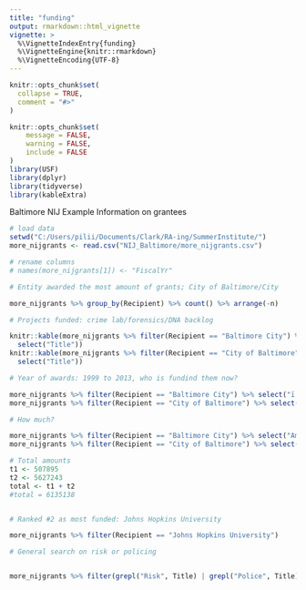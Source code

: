 ```yaml
---
title: "funding"
output: rmarkdown::html_vignette
vignette: >
  %\VignetteIndexEntry{funding}
  %\VignetteEngine{knitr::rmarkdown}
  %\VignetteEncoding{UTF-8}
---
```


```r
knitr::opts_chunk$set(
  collapse = TRUE,
  comment = "#>"
)
```

```r
knitr::opts_chunk$set(
	message = FALSE,
	warning = FALSE,
	include = FALSE
)
library(USF)
library(dplyr)
library(tidyverse)
library(kableExtra)
```

Baltimore NIJ Example
Information on grantees
```r
# load data
setwd("C:/Users/pilii/Documents/Clark/RA-ing/SummerInstitute/")
more_nijgrants <- read.csv("NIJ_Baltimore/more_nijgrants.csv")

# rename columns
# names(more_nijgrants[1]) <- "FiscalYr"

# Entity awarded the most amount of grants; City of Baltimore/City

more_nijgrants %>% group_by(Recipient) %>% count() %>% arrange(-n) 

# Projects funded: crime lab/forensics/DNA backlog

knitr::kable(more_nijgrants %>% filter(Recipient == "Baltimore City") %>% 
  select("Title"))
knitr::kable(more_nijgrants %>% filter(Recipient == "City of Baltimore") %>% 
  select("Title"))

# Year of awards: 1999 to 2013, who is fundind them now?

more_nijgrants %>% filter(Recipient == "Baltimore City") %>% select("ï..FY")
more_nijgrants %>% filter(Recipient == "City of Baltimore") %>% select("ï..FY")

# How much?

more_nijgrants %>% filter(Recipient == "Baltimore City") %>% select("Amount") %>% sum(.)
more_nijgrants %>% filter(Recipient == "City of Baltimore") %>% select("Amount") %>% sum(.)

# Total amounts
t1 <- 507895
t2 <- 5627243
total <- t1 + t2
#total = 6135138


# Ranked #2 as most funded: Johns Hopkins University 

more_nijgrants %>% filter(Recipient == "Johns Hopkins University")

# General search on risk or policing


more_nijgrants %>% filter(grepl("Risk", Title) | grepl("Police", Title))

```

